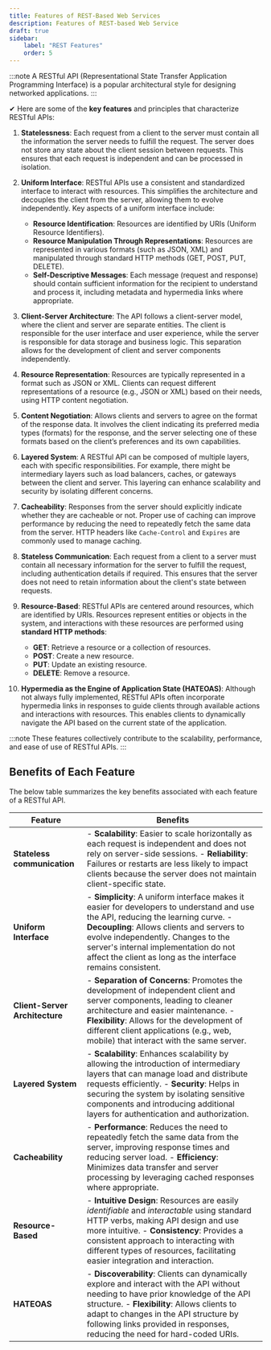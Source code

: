 ```yaml
---
title: Features of REST-Based Web Services
description: Features of REST-based Web Service
draft: true
sidebar:
    label: "REST Features"
    order: 5
---
```

:::note
A RESTful API (Representational State Transfer Application Programming Interface) is a popular architectural style for designing networked applications.
:::

✔ Here are some of the **key features** and principles that characterize RESTful APIs:

1. **Statelessness**: Each request from a client to the server must contain all the information the server needs to fulfill the request. The server does not store any state about the client session between requests. This ensures that each request is independent and can be processed in isolation.

2. **Uniform Interface**: RESTful APIs use a consistent and standardized interface to interact with resources. This simplifies the architecture and decouples the client from the server, allowing them to evolve independently. Key aspects of a uniform interface include:
   - **Resource Identification**: Resources are identified by URIs (Uniform Resource Identifiers).
   - **Resource Manipulation Through Representations**: Resources are represented in various formats (such as JSON, XML) and manipulated through standard HTTP methods (GET, POST, PUT, DELETE).
   - **Self-Descriptive Messages**: Each message (request and response) should contain sufficient information for the recipient to understand and process it, including metadata and hypermedia links where appropriate.

3. **Client-Server Architecture**: The API follows a client-server model, where the client and server are separate entities. The client is responsible for the user interface and user experience, while the server is responsible for data storage and business logic. This separation allows for the development of client and server components independently.

4. **Resource Representation**: Resources are typically represented in a format such as JSON or XML. Clients can request different representations of a resource (e.g., JSON or XML) based on their needs, using HTTP content negotiation.

5. **Content Negotiation**: Allows clients and servers to agree on the format of the response data. It involves the client indicating its preferred media types (formats) for the response, and the server selecting one of these formats based on the client’s preferences and its own capabilities.

6. **Layered System**: A RESTful API can be composed of multiple layers, each with specific responsibilities. For example, there might be intermediary layers such as load balancers, caches, or gateways between the client and server. This layering can enhance scalability and security by isolating different concerns.

7. **Cacheability**: Responses from the server should explicitly indicate whether they are cacheable or not. Proper use of caching can improve performance by reducing the need to repeatedly fetch the same data from the server. HTTP headers like `Cache-Control` and `Expires` are commonly used to manage caching.

8. **Stateless Communication**: Each request from a client to a server must contain all necessary information for the server to fulfill the request, including authentication details if required. This ensures that the server does not need to retain information about the client's state between requests.

9. **Resource-Based**: RESTful APIs are centered around resources, which are identified by URIs. Resources represent entities or objects in the system, and interactions with these resources are performed using **standard HTTP methods**:

    - **GET**: Retrieve a resource or a collection of resources.
    - **POST**: Create a new resource.
    - **PUT**: Update an existing resource.
    - **DELETE**: Remove a resource.

10. **Hypermedia as the Engine of Application State (HATEOAS)**: Although not always fully implemented, RESTful APIs often incorporate hypermedia links in responses to guide clients through available actions and interactions with resources. This enables clients to dynamically navigate the API based on the current state of the application.

:::note
These features collectively contribute to the scalability, performance, and ease of use of RESTful APIs.
:::

## Benefits of Each Feature

The below table summarizes the key benefits associated with each feature of a RESTful API.

| **Feature**                    | **Benefits**                                                                                                                                                                                                                                                                                                                      |
| ------------------------------ | --------------------------------------------------------------------------------------------------------------------------------------------------------------------------------------------------------------------------------------------------------------------------------------------------------------------------------- |
| **Stateless communication**    | - **Scalability**: Easier to scale horizontally as each request is independent and does not rely on server-side sessions.  - **Reliability**: Failures or restarts are less likely to impact clients because the server does not maintain client-specific state.  |
| **Uniform Interface**          | - **Simplicity**: A uniform interface makes it easier for developers to understand and use the API, reducing the learning curve. - **Decoupling**: Allows clients and servers to evolve independently. Changes to the server's internal implementation do not affect the client as long as the interface remains consistent. |
| **Client-Server Architecture** | - **Separation of Concerns**: Promotes the development of independent client and server components, leading to cleaner architecture and easier maintenance. - **Flexibility**: Allows for the development of different client applications (e.g., web, mobile) that interact with the same server.                           |
| **Layered System**             | - **Scalability**: Enhances scalability by allowing the introduction of intermediary layers that can manage load and distribute requests efficiently. - **Security**: Helps in securing the system by isolating sensitive components and introducing additional layers for authentication and authorization.                 |
| **Cacheability**               | - **Performance**: Reduces the need to repeatedly fetch the same data from the server, improving response times and reducing server load. - **Efficiency**: Minimizes data transfer and server processing by leveraging cached responses where appropriate.        |
| **Resource-Based**             | - **Intuitive Design**: Resources are easily *identifiable* and *interactable* using standard HTTP verbs, making API design and use more intuitive. - **Consistency**: Provides a consistent approach to interacting with different types of resources, facilitating easier integration and interaction.                     |
| **HATEOAS**                    | - **Discoverability**: Clients can dynamically explore and interact with the API without needing to have prior knowledge of the API structure. - **Flexibility**: Allows clients to adapt to changes in the API structure by following links provided in responses, reducing the need for hard-coded URIs. |
